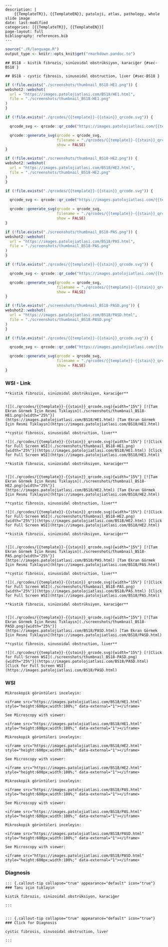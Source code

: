 

```comment
---
description: |
    {{TemplateTR}}, {{TemplateEN}}, patoloji, atlas, pathology, whole slide image
date: last-modified
categories: [{{TemplateTR}}, {{TemplateEN}}]
page-layout: full
bibliography: references.bib
---
```







```r
source("./R/language.R")
output_type <- knitr::opts_knit$get("rmarkdown.pandoc.to")
```


```asis
## BS18 - kistik fibrozis, sinüzoidal obstrüksiyon, karaciğer {#sec-BS18 }
```


```asis
## BS18 - cystic fibrosis, sinusoidal obstruction, liver {#sec-BS18 }
```






```r
if (!file.exists("./screenshots/thumbnail_BS18-HE1.png")) {
webshot2::webshot(
  url = "https://images.patolojiatlasi.com/BS18/HE1.html",
  file = "./screenshots/thumbnail_BS18-HE1.png"
)
}
```




```r
if (!file.exists("./qrcodes/{{template}}-{{stain}}_qrcode.svg")) {

  qrcode_svg <- qrcode::qr_code("https://images.patolojiatlasi.com/{{template}}/{{stain}}.html")

  qrcode::generate_svg(qrcode = qrcode_svg,
                       filename = "./qrcodes/{{template}}-{{stain}}_qrcode.svg",
                       show = FALSE)
}
```





```r
if (!file.exists("./screenshots/thumbnail_BS18-HE2.png")) {
webshot2::webshot(
  url = "https://images.patolojiatlasi.com/BS18/HE2.html",
  file = "./screenshots/thumbnail_BS18-HE2.png"
)
}
```




```r
if (!file.exists("./qrcodes/{{template}}-{{stain}}_qrcode.svg")) {

  qrcode_svg <- qrcode::qr_code("https://images.patolojiatlasi.com/{{template}}/{{stain}}.html")

  qrcode::generate_svg(qrcode = qrcode_svg,
                       filename = "./qrcodes/{{template}}-{{stain}}_qrcode.svg",
                       show = FALSE)
}
```





```r
if (!file.exists("./screenshots/thumbnail_BS18-PAS.png")) {
webshot2::webshot(
  url = "https://images.patolojiatlasi.com/BS18/PAS.html",
  file = "./screenshots/thumbnail_BS18-PAS.png"
)
}
```



```r
if (!file.exists("./qrcodes/{{template}}-{{stain}}_qrcode.svg")) {

  qrcode_svg <- qrcode::qr_code("https://images.patolojiatlasi.com/{{template}}/{{stain}}.html")

  qrcode::generate_svg(qrcode = qrcode_svg,
                       filename = "./qrcodes/{{template}}-{{stain}}_qrcode.svg",
                       show = FALSE)
}
```






```r
if (!file.exists("./screenshots/thumbnail_BS18-PASD.png")) {
webshot2::webshot(
  url = "https://images.patolojiatlasi.com/BS18/PASD.html",
  file = "./screenshots/thumbnail_BS18-PASD.png"
)
}
```




```r
if (!file.exists("./qrcodes/{{template}}-{{stain}}_qrcode.svg")) {

  qrcode_svg <- qrcode::qr_code("https://images.patolojiatlasi.com/{{template}}/{{stain}}.html")

  qrcode::generate_svg(qrcode = qrcode_svg,
                       filename = "./qrcodes/{{template}}-{{stain}}_qrcode.svg",
                       show = FALSE)
}
```




::::: panel-tabset


### WSI - Link










:::: {.content-hidden when-format="pdf"}





::::





:::: {.content-visible when-format="pdf"}






::::


```asis

**kistik fibrozis, sinüzoidal obstrüksiyon, karaciğer**


![](./qrcodes/{{template}}-{{stain}}_qrcode.svg){width="15%"} [![Tam Ekran Görmek İçin Resmi Tıklayın](./screenshots/thumbnail_BS18-HE1.png){width="25%"}](https://images.patolojiatlasi.com/BS18/HE1.html) [Tam Ekran Görmek İçin Resmi Tıklayın](https://images.patolojiatlasi.com/BS18/HE1.html)
```

```asis

**cystic fibrosis, sinusoidal obstruction, liver**

![](./qrcodes/{{template}}-{{stain}}_qrcode.svg){width="15%"} [![Click for Full Screen WSI](./screenshots/thumbnail_BS18-HE1.png){width="25%"}](https://images.patolojiatlasi.com/BS18/HE1.html) [Click for Full Screen WSI](https://images.patolojiatlasi.com/BS18/HE1.html)

```









:::: {.content-hidden when-format="pdf"}





::::





:::: {.content-visible when-format="pdf"}






::::


```asis

**kistik fibrozis, sinüzoidal obstrüksiyon, karaciğer**


![](./qrcodes/{{template}}-{{stain}}_qrcode.svg){width="15%"} [![Tam Ekran Görmek İçin Resmi Tıklayın](./screenshots/thumbnail_BS18-HE2.png){width="25%"}](https://images.patolojiatlasi.com/BS18/HE2.html) [Tam Ekran Görmek İçin Resmi Tıklayın](https://images.patolojiatlasi.com/BS18/HE2.html)
```

```asis

**cystic fibrosis, sinusoidal obstruction, liver**

![](./qrcodes/{{template}}-{{stain}}_qrcode.svg){width="15%"} [![Click for Full Screen WSI](./screenshots/thumbnail_BS18-HE2.png){width="25%"}](https://images.patolojiatlasi.com/BS18/HE2.html) [Click for Full Screen WSI](https://images.patolojiatlasi.com/BS18/HE2.html)

```









:::: {.content-hidden when-format="pdf"}





::::





:::: {.content-visible when-format="pdf"}






::::


```asis

**kistik fibrozis, sinüzoidal obstrüksiyon, karaciğer**


![](./qrcodes/{{template}}-{{stain}}_qrcode.svg){width="15%"} [![Tam Ekran Görmek İçin Resmi Tıklayın](./screenshots/thumbnail_BS18-PAS.png){width="25%"}](https://images.patolojiatlasi.com/BS18/PAS.html) [Tam Ekran Görmek İçin Resmi Tıklayın](https://images.patolojiatlasi.com/BS18/PAS.html)
```

```asis

**cystic fibrosis, sinusoidal obstruction, liver**

![](./qrcodes/{{template}}-{{stain}}_qrcode.svg){width="15%"} [![Click for Full Screen WSI](./screenshots/thumbnail_BS18-PAS.png){width="25%"}](https://images.patolojiatlasi.com/BS18/PAS.html) [Click for Full Screen WSI](https://images.patolojiatlasi.com/BS18/PAS.html)

```









:::: {.content-hidden when-format="pdf"}





::::





:::: {.content-visible when-format="pdf"}






::::


```asis

**kistik fibrozis, sinüzoidal obstrüksiyon, karaciğer**


![](./qrcodes/{{template}}-{{stain}}_qrcode.svg){width="15%"} [![Tam Ekran Görmek İçin Resmi Tıklayın](./screenshots/thumbnail_BS18-PASD.png){width="25%"}](https://images.patolojiatlasi.com/BS18/PASD.html) [Tam Ekran Görmek İçin Resmi Tıklayın](https://images.patolojiatlasi.com/BS18/PASD.html)
```

```asis

**cystic fibrosis, sinusoidal obstruction, liver**

![](./qrcodes/{{template}}-{{stain}}_qrcode.svg){width="15%"} [![Click for Full Screen WSI](./screenshots/thumbnail_BS18-PASD.png){width="25%"}](https://images.patolojiatlasi.com/BS18/PASD.html) [Click for Full Screen WSI](https://images.patolojiatlasi.com/BS18/PASD.html)

```







:::: {.content-hidden when-format="pdf"}





::::





:::: {.content-visible when-format="pdf"}






::::



### WSI








```asis
Mikroskopik görüntüleri inceleyin:

<iframe src="https://images.patolojiatlasi.com/BS18/HE1.html" style="height:600px;width:100%;" data-external="1"></iframe>

```





```asis

See Microscopy with viewer:

<iframe src="https://images.patolojiatlasi.com/BS18/HE1.html" style="height:600px;width:100%;" data-external="1"></iframe>

```







```asis
Mikroskopik görüntüleri inceleyin:

<iframe src="https://images.patolojiatlasi.com/BS18/HE2.html" style="height:600px;width:100%;" data-external="1"></iframe>

```





```asis

See Microscopy with viewer:

<iframe src="https://images.patolojiatlasi.com/BS18/HE2.html" style="height:600px;width:100%;" data-external="1"></iframe>

```







```asis
Mikroskopik görüntüleri inceleyin:

<iframe src="https://images.patolojiatlasi.com/BS18/PAS.html" style="height:600px;width:100%;" data-external="1"></iframe>

```





```asis

See Microscopy with viewer:

<iframe src="https://images.patolojiatlasi.com/BS18/PAS.html" style="height:600px;width:100%;" data-external="1"></iframe>

```







```asis
Mikroskopik görüntüleri inceleyin:

<iframe src="https://images.patolojiatlasi.com/BS18/PASD.html" style="height:600px;width:100%;" data-external="1"></iframe>

```





```asis

See Microscopy with viewer:

<iframe src="https://images.patolojiatlasi.com/BS18/PASD.html" style="height:600px;width:100%;" data-external="1"></iframe>

```





### Diagnosis





:::: {.content-hidden when-format="pdf"}





::::





:::: {.content-visible when-format="pdf"}






::::


```asis


::: {.callout-tip collapse="true" appearance="default" icon="true"}
### Tanı için tıklayın

kistik fibrozis, sinüzoidal obstrüksiyon, karaciğer

:::


```


```asis


::: {.callout-tip collapse="true" appearance="default" icon="true"}
### Click for Diagnosis

cystic fibrosis, sinusoidal obstruction, liver

:::

```









:::::









